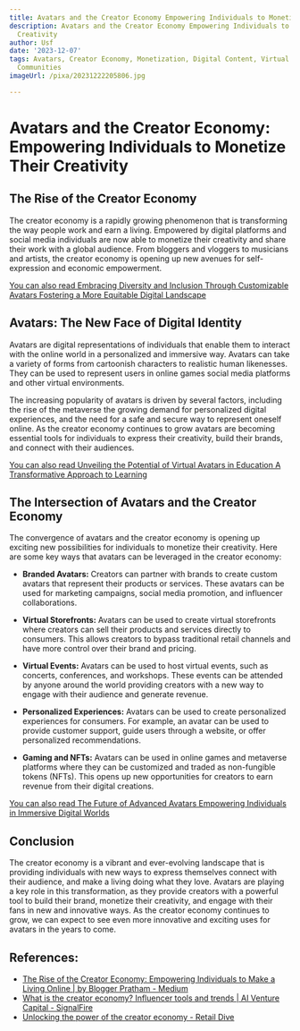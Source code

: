 ```yaml
---
title: Avatars and the Creator Economy Empowering Individuals to Monetize Their Creativity
description: Avatars and the Creator Economy Empowering Individuals to Monetize Their
  Creativity
author: Usf
date: '2023-12-07'
tags: Avatars, Creator Economy, Monetization, Digital Content, Virtual Identity, Online
  Communities
imageUrl: /pixa/20231222205806.jpg

---
```

#  Avatars  and the Creator Economy: Empowering Individuals to Monetize  Their  Creativity

##  The Rise of the Creator Economy

The creator economy is a rapidly growing  phenomenon that is transforming the way people work and earn a living. Empowered by digital platforms and social media individuals are now  able to monetize  their creativity and share their work with a global audience. From  bloggers  and vloggers to musicians and artists, the creator economy is opening up new  avenues for self-expression and economic empowerment.

[You can also read Embracing Diversity and Inclusion  Through Customizable Avatars  Fostering a More  Equitable Digital Landscape](Embracing%20Diversity%20and%20Inclusion%20Through%20Customizable%20Avatars%20Fostering%20a%20More%20Equitable%20Digital%20Landscape)


## Avatars: The New Face of Digital Identity

Avatars are digital representations of individuals that enable them to interact with the online world  in a personalized and immersive way. Avatars can take  a variety of forms  from cartoonish characters to realistic human likenesses. They can be used to represent users in online games social media platforms and other virtual environments.

The increasing popularity of  avatars is driven by  several factors,  including the rise of the metaverse the growing demand for personalized digital experiences, and the  need for a safe and  secure way to represent oneself online. As the  creator economy continues to grow avatars  are becoming  essential tools for  individuals to express their creativity, build their brands, and connect  with  their audiences.

[You can  also  read Unveiling the Potential of Virtual Avatars in Education A Transformative Approach to Learning](Unveiling%20the%20Potential%20of%20Virtual%20Avatars%20in%20Education%20A%20Transformative%20Approach%20to%20Learning)


## The Intersection of Avatars and the Creator Economy

The convergence of avatars and the creator economy is opening up exciting new possibilities for individuals to monetize their creativity.  Here are some key ways that  avatars can be leveraged in the creator economy:

- **Branded Avatars:** Creators can partner with  brands to create custom avatars that represent their products or services. These avatars can be used for marketing campaigns, social media promotion,  and influencer collaborations.


- **Virtual Storefronts:** Avatars can be  used to  create virtual storefronts where creators can sell their products and  services directly to consumers. This allows creators to bypass traditional retail channels and  have more control over their brand and pricing.


- **Virtual Events:** Avatars can be used to host virtual events, such as concerts, conferences, and  workshops. These events can be attended by  anyone around the world providing creators with  a new way to engage with their audience and generate revenue.


-  **Personalized Experiences:** Avatars can be used to create personalized experiences for consumers. For example, an avatar can be used to provide customer support, guide users through a website, or offer personalized recommendations.


- **Gaming and NFTs:** Avatars can be used in online games and metaverse platforms where they can be customized and traded as non-fungible tokens (NFTs). This opens up new opportunities for creators to earn revenue from their digital creations.

[You can also read  The Future of Advanced Avatars Empowering Individuals in Immersive Digital  Worlds](The%20Future%20of%20Advanced%20Avatars%20Empowering%20Individuals%20in%20Immersive%20Digital%20Worlds)


## Conclusion

The  creator  economy is a vibrant and ever-evolving landscape that is providing individuals with new ways to express themselves connect  with their audience, and make a living  doing what  they  love. Avatars are playing a key role in this transformation, as they provide creators with a  powerful tool to build their brand, monetize  their  creativity, and engage with their fans in new and innovative ways.  As the creator  economy continues to grow, we can expect to see even more innovative and exciting uses for avatars in the years to come.

## References:
- [The Rise of the Creator Economy: Empowering Individuals to Make a Living Online | by Blogger Pratham - Medium](https://bloggerpratham.medium.com/the-rise-of-the-creator-economy-empowering-individuals-to-make-a-living-online-5d398dde6966)
- [What is the creator economy? Influencer tools and trends | AI Venture Capital - SignalFire](https://www.signalfire.com/blog/creator-economy)
- [Unlocking the power of the creator economy - Retail Dive](https://www.retaildive.com/spons/unlocking-the-power-of-the-creator-economy/689310/)
